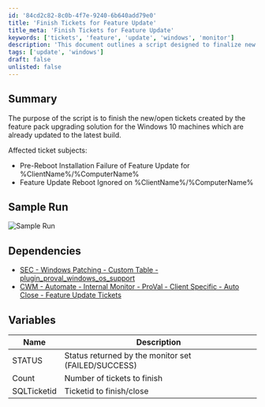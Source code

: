 ```yaml
---
id: '84cd2c82-8c0b-4f7e-9240-6b640add79e0'
title: 'Finish Tickets for Feature Update'
title_meta: 'Finish Tickets for Feature Update'
keywords: ['tickets', 'feature', 'update', 'windows', 'monitor']
description: 'This document outlines a script designed to finalize new or open tickets related to the feature pack upgrade solution for Windows 10 machines that have been updated to the latest build. It details the affected ticket subjects, sample run, dependencies, and variables used in the script.'
tags: ['update', 'windows']
draft: false
unlisted: false
---
```

## Summary

The purpose of the script is to finish the new/open tickets created by the feature pack upgrading solution for the Windows 10 machines which are already updated to the latest build.

Affected ticket subjects:

- Pre-Reboot Installation Failure of Feature Update for %ClientName%/%ComputerName%
- Feature Update Reboot Ignored on %ClientName%/%ComputerName%

## Sample Run

![Sample Run](../../../static/img/Auto-Close---Feature-Update-Tickets-Autofix/image_1.png)

## Dependencies

- [SEC - Windows Patching - Custom Table - plugin_proval_windows_os_support](https://proval.itglue.com/DOC-5078775-7780690)
- [CWM - Automate - Internal Monitor - ProVal - Client Specific - Auto Close - Feature Update Tickets](https://proval.itglue.com/DOC-5078775-12579658)

## Variables

| Name        | Description                                    |
|-------------|------------------------------------------------|
| STATUS      | Status returned by the monitor set (FAILED/SUCCESS) |
| Count       | Number of tickets to finish                     |
| SQLTicketid | Ticketid to finish/close                       |











